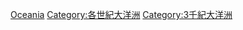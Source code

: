 {{Commons category|Oceania in the 21st century}}
{{category pair|20世紀大洋洲|22世紀大洋洲}}

[[Category:21世紀各大洲|Oceania]]
[[Category:各世紀大洋洲|Category:各世紀大洋洲]]
[[Category:3千紀大洋洲|Category:3千紀大洋洲]]